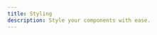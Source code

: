 ```yaml
---
title: Styling
description: Style your components with ease.
---
```


<Grid>
  <RouteCard
    title="Props"
    description="All the properties supported on base Tamagui components."
    href="docs/styling/props"
  />
  <RouteCard
    title="styled"
    description="Extend and build custom and optimizable components."
    href="docs/styling/styled"
  />
  <RouteCard
    title="Variants"
    description="Simple typed prop styles through styled()"
    href="docs/styling/variants"
  />
</Grid>
